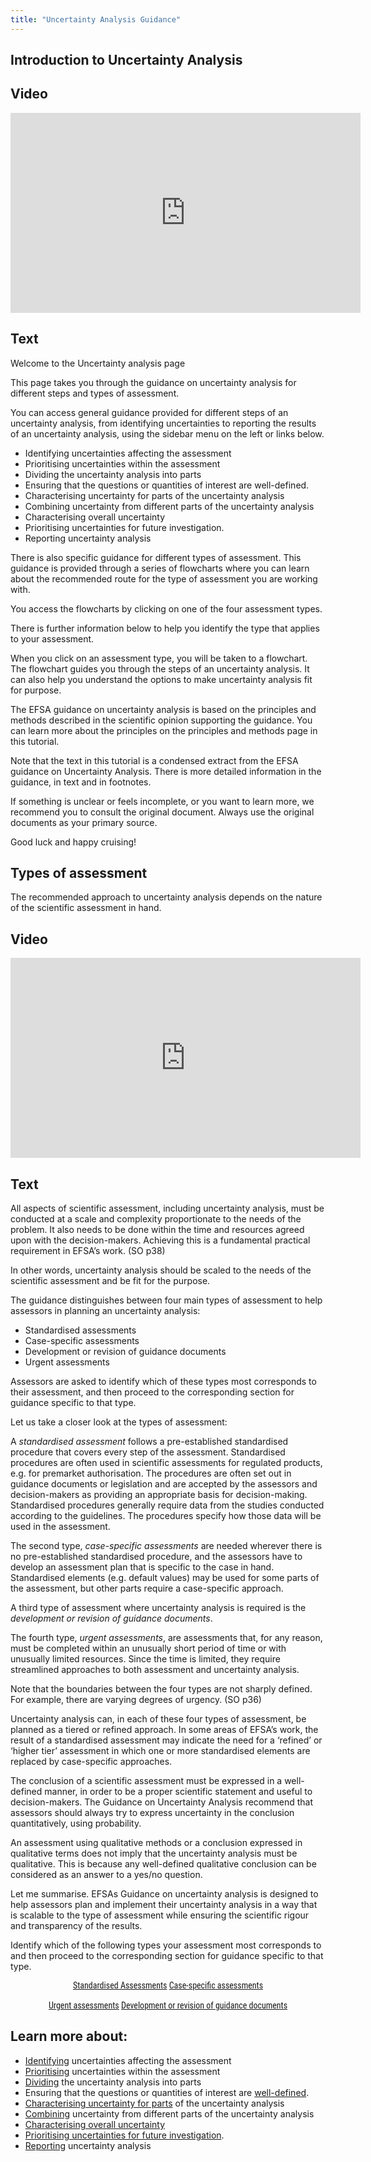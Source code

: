 ```yaml
---
title: "Uncertainty Analysis Guidance"
---
```


## Introduction to Uncertainty Analysis

:::: {.panel-tabset}

## Video

<iframe width="560px" height="320px" allowfullscreen="true" allow="autoplay *" title="Sequence_01_UncertaintyAnalysis" src="https://lu.instructuremedia.com/embed/d1929ab4-2603-4607-89d4-0eba0309aabd" frameborder="0"></iframe>

## Text

Welcome to the Uncertainty analysis page 

This page takes you through the guidance on uncertainty analysis for different steps and types of assessment. 

You can access general guidance provided for different steps of an uncertainty analysis, from identifying uncertainties to reporting the results of an uncertainty analysis, using the sidebar menu on the left or links below.

- Identifying uncertainties affecting the assessment
- Prioritising uncertainties within the assessment
- Dividing the uncertainty analysis into parts
- Ensuring that the questions or quantities of interest are well-defined.
- Characterising uncertainty for parts of the uncertainty analysis
- Combining uncertainty from different parts of the uncertainty analysis
- Characterising overall uncertainty
- Prioritising uncertainties for future investigation.
- Reporting uncertainty analysis

There is also specific guidance for different types of assessment. This guidance is provided through a series of flowcharts where you can learn about the recommended route for the type of assessment you are working with. 

You access the flowcharts by clicking on one of the four assessment types. 

There is further information below to help you identify the type that applies to your assessment. 

When you click on an assessment type, you will be taken to a flowchart. The flowchart guides you through the steps of an uncertainty analysis. It can also help you understand the options to make uncertainty analysis fit for purpose. 

The EFSA guidance on uncertainty analysis is based on the principles and methods described in the scientific opinion supporting the guidance. You can learn more about the principles on the principles and methods page in this tutorial. 

Note that the text in this tutorial is a condensed extract from the EFSA guidance on Uncertainty Analysis. There is more detailed information in the guidance, in text and in footnotes. 

If something is unclear or feels incomplete, or you want to learn more, we recommend you to consult the original document. Always use the original documents as your primary source.

Good luck and happy cruising!
::::


## Types of assessment

The recommended approach to uncertainty analysis depends on the nature of the scientific assessment in hand. 

:::: {.panel-tabset}

## Video

<iframe width="560px" height="320px" allowfullscreen="true" allow="autoplay *" title="Sequence_TA_TypesOfAssessment" src="https://lu.instructuremedia.com/embed/0a5b4c3d-7b0a-4492-b23d-697552accc65" frameborder="0"></iframe>

## Text

All aspects of scientific assessment, including uncertainty analysis, must be conducted at a scale and complexity proportionate to the needs of the problem. It also needs to be done  within the time and resources agreed upon with the decision-makers. Achieving this is a fundamental practical requirement in EFSA’s work. (SO p38)

In other words, uncertainty analysis should be scaled to the needs of the scientific assessment and be fit for the purpose. 

The guidance distinguishes between four main types of assessment to help assessors in planning an uncertainty analysis:

- Standardised assessments
- Case-specific assessments
- Development or revision of guidance documents
- Urgent assessments


Assessors are asked to identify which of these types most corresponds to their assessment, and then proceed to the corresponding section for guidance specific to that type.

Let us take a closer look at the types of assessment:

A *standardised assessment* follows a pre-established standardised procedure that covers every step of the assessment. Standardised procedures are often used in scientific assessments for regulated products, e.g. for premarket authorisation. The procedures are often set out in guidance documents or legislation and are accepted by the assessors and decision-makers as providing an appropriate basis for decision-making. Standardised procedures generally require data from the studies conducted according to the guidelines. The procedures specify how those data will be used in the assessment. 

The second type, *case-specific assessments* are needed wherever there is no pre-established standardised procedure, and the assessors have to develop an assessment plan that is specific to the case in hand. Standardised elements (e.g. default values) may be used for some parts of the assessment, but other parts require a case-specific approach. 

A third type of assessment where uncertainty analysis is required is the *development or revision of guidance documents*. 

The fourth type, *urgent assessments*, are assessments that, for any reason, must be completed within an unusually short period of time or with unusually limited resources. Since the time is limited, they require streamlined approaches to both assessment and uncertainty analysis. 

Note that the boundaries between the four types are not sharply defined. For example, there are varying degrees of urgency. (SO p36)

Uncertainty analysis can, in each of these four types of assessment, be planned as a tiered or refined approach. In some areas of EFSA’s work, the result of a standardised assessment may indicate the need for a ‘refined’ or ‘higher tier’ assessment in which one or more standardised elements are replaced by case-specific approaches. 

The conclusion of a scientific assessment must be expressed in a well-defined manner, in order to be a proper scientific statement and useful to decision-makers. The Guidance on Uncertainty Analysis recommend that assessors should always try to express uncertainty in the conclusion quantitatively, using probability. 

An assessment using qualitative methods or a conclusion expressed in qualitative terms does not imply that the uncertainty analysis must be qualitative. This is because any well-defined qualitative conclusion can be considered as an answer to a yes/no question. 

Let me summarise. EFSAs Guidance on uncertainty analysis is designed to help assessors plan and implement their uncertainty analysis in a way that is scalable to the type of assessment while ensuring the scientific rigour and transparency of the results.  

::::


Identify which of the following types your assessment most corresponds to and then proceed to the corresponding section for guidance specific to that type.

::: {#start-btn style="font-family: 'Roboto Condensed', Roboto, sans-serif; text-align: center;"}
[Standardised Assessments](uncertainty-analysis/figure1.qmd){.btn .btn-secondary .btn role="button" data-toggle="tooltip" title="A standardised assessment follows a pre-established standardised procedure that covers every step of the assessment."}
[Case-specific assessments](uncertainty-analysis/figure5.qmd){.btn .btn-secondary .btn role="button"  data-toggle="tooltip" title="Scientific assessments where there is no pre-established standardised procedure, so the assessors have to develop an assessment plan that is specific to the case in hand. Standardised elements (e.g. default values) may be used for some parts of the assessment, but other parts require case-specific approaches."}
</br>
</br>
[Urgent assessments](uncertainty-analysis/figure11.qmd){.btn .btn-secondary .btn role="button"  data-toggle="tooltip" title="Assessments that, for any reason, must be completed within an unusually short period of time or with unusually limited resources, and therefore require streamlined approaches to both assessment and uncertainty analysis."}
[Development or revision of guidance documents](uncertainty-analysis/figure12.qmd){.btn .btn-secondary .btn role="button"  data-toggle="tooltip" title="Especially (but not only) those that describe existing standardised procedures or establish new ones."}
:::


:::{.callout-tip}
## Learn more about:

- [Identifying](uncertainty-analysis/identifying.qmd) uncertainties affecting the assessment
- [Prioritising](uncertainty-analysis/prioritizing.qmd) uncertainties within the assessment
- [Dividing](uncertainty-analysis/dividing.qmd) the uncertainty analysis into parts
- Ensuring that the questions or quantities of interest are [well-defined](uncertainty-analysis/well-defined.qmd).
- [Characterising uncertainty for parts](uncertainty-analysis/characterizing.qmd) of the uncertainty analysis
- [Combining](uncertainty-analysis/combining.qmd) uncertainty from different parts of the uncertainty analysis
- [Characterising overall uncertainty](uncertainty-analysis/overall.qmd)
- [Prioritising uncertainties for future investigation](uncertainty-analysis/future-investigation.qmd).
- [Reporting](uncertainty-analysis/reporting.qmd) uncertainty analysis
:::
